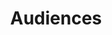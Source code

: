 ---
title: 'Audiences'
description: 'Everything there is to know about creating an audience in Sapien'
icon: 'user-group'
---